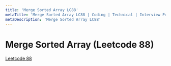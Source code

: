 ```yaml
---
title: 'Merge Sorted Array LC88'
metaTitle: 'Merge Sorted Array LC88 | Coding | Technical | Interview Prep | Tiffany Lea'
metaDescription: 'Merge Sorted Array LC88'
---
```


# Merge Sorted Array (Leetcode 88)

[Leetcode 88](https://leetcode.com/problems/merge-sorted-array/)


